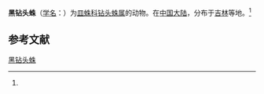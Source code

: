 {{Speciesbox
| name = 黑钻头蛛
| status = 
| status_system = 
| image = 
| genus = Hylyphantes
| species = nigritus
| authority = (Simon, 1881)<ref name='id13255'>{{cite web| url =http://www.bioinfo.cn/db05/BjdwSpecies.php?action=view&id=13255| title =黑钻头蛛| work =《中国动物物种编目数据库》| publisher =中国科学院微生物研究所| author =中国科学院动物研究所| accessdate =2009-04-28| deadurl =yes| archiveurl =https://web.archive.org/web/20160305050944/http://www.bioinfo.cn/db05/BjdwSpecies.php?action=view&id=13255| archivedate =2016-03-05}}</ref>
}}

'''黑钻头蛛'''（[[学名|学名]]：{{lang|la|''Hylyphantes nigritus''}}）为[[皿蛛科|皿蛛科]][[钻头蛛属|钻头蛛属]]的动物。在[[中国大陆|中国大陆]]，分布于[[吉林|吉林]]等地。<ref name='id13255'/>

== 参考文献 ==
{{reflist}}

{{Wikispecies|Hylyphantes nigritus}}
{{Taxonbar|from=Q6562657}}

[[Category:钻头蛛属|黑钻头蛛]]


{{蜘蛛小作品}}